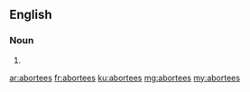==English==

===Noun===
{{head|en}}

# {{plural of|abortee}}

[[ar:abortees]]
[[fr:abortees]]
[[ku:abortees]]
[[mg:abortees]]
[[my:abortees]]